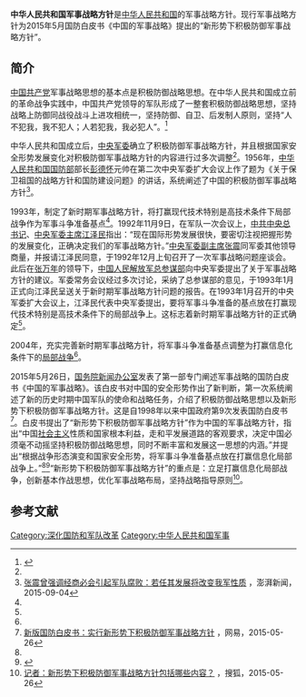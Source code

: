 {{POV|time=2020-06-19T13:40:10+00:00}}

{{中华人民共和国军事|collapsed=1}}
'''中华人民共和国军事战略方针'''是[[中华人民共和国|中华人民共和国]]的军事战略方针。现行军事战略方针为2015年5月国防白皮书《中国的军事战略》提出的“新形势下积极防御军事战略方针”。

== 简介 ==
[[中国共产党|中国共产党]]军事战略思想的基本点是积极防御战略思想。在中华人民共和国成立前的革命战争实践中，中国共产党领导的军队形成了一整套积极防御战略思想，坚持战略上防御同战役战斗上进攻相统一，坚持防御、自卫、后发制人原则，坚持“人不犯我，我不犯人；人若犯我，我必犯人”。<ref name="mod">{{Cite web |url=http://www.mod.gov.cn/auth/2015-05/26/content_4586723.htm |title=中国的军事战略（全文），中华人民共和国国防部，2015-05-26 |accessdate=2016-10-18 |archive-date=2020-02-16 |archive-url=https://web.archive.org/web/20200216142353/http://www.mod.gov.cn/auth/2015-05/26/content_4586723.htm |dead-url=no }}</ref>

中华人民共和国成立后，[[中央军委|中央军委]]确立了积极防御军事战略方针，并且根据国家安全形势发展变化对积极防御军事战略方针的内容进行过多次调整<ref name="mod" />。1956年，[[中华人民共和国国防部|中华人民共和国国防部]]部长[[彭德怀|彭德怀]]元帅在第二次中央军委扩大会议上作了题为《关于保卫祖国的战略方针和国防建设问题》的讲话，系统阐述了中国的积极防御军事战略方针<ref name="pp">[http://www.thepaper.cn/newsDetail_forward_1371740 张震曾强调经商必会引起军队腐败：若任其发展将改变我军性质] {{Wayback|url=http://www.thepaper.cn/newsDetail_forward_1371740 |date=20201104110522 }}，澎湃新闻，2015-09-04</ref>。

1993年，制定了新时期军事战略方针，将打赢现代技术特别是高技术条件下局部战争作为军事斗争准备基点<ref name=mod/>。1992年11月9日，在军队一次会议上，[[中共中央总书记|中共中央总书记]]、[[中央军委主席|中央军委主席]][[江泽民|江泽民]]指出：“现在国际形势发展很快，要密切注视把握形势的发展变化，正确决定我们的军事战略方针。”[[中央军委副主席|中央军委副主席]][[张震_(上将)|张震]]同军委其他领导商量，并报请江泽民同意，于1992年12月上旬召开了一次军事战略问题座谈会。此后在[[张万年|张万年]]的领导下，[[中国人民解放军总参谋部|中国人民解放军总参谋部]]向中央军委提出了关于军事战略方针的建议。军委常务会议经过多次讨论，采纳了总参谋部的意见，于1993年1月正式向江泽民呈送关于新时期军事战略方针问题的报告。在1993年1月召开的中央军委扩大会议上，江泽民代表中央军委提出，要将军事斗争准备的基点放在打赢现代技术特别是高技术条件下的局部战争上。这标志着新时期军事战略方针的正式确定<ref name="pp" />。

2004年，充实完善新时期军事战略方针，将军事斗争准备基点调整为打赢信息化条件下的[[局部战争|局部战争]]<ref name="mod" />。

2015年5月26日，[[国务院新闻办公室|国务院新闻办公室]]发表了第一部专门阐述军事战略的国防白皮书《中国的军事战略》。该白皮书对中国的安全形势作出了新判断，第一次系统阐述了新的历史时期中国军队的使命和战略任务，介绍了积极防御战略思想以及新形势下积极防御军事战略方针。这是自1998年以来中国政府第9次发表国防白皮书<ref>[http://money.163.com/15/0526/10/AQHKDLQC00253B0H.html 新版国防白皮书：实行新形势下积极防御军事战略方针] {{Wayback|url=http://money.163.com/15/0526/10/AQHKDLQC00253B0H.html |date=20161018230958 }}，网易，2015-05-26</ref>。白皮书提出了“新形势下积极防御军事战略方针”作为中国的军事战略方针，指出“中国[[社会主义|社会主义]]性质和国家根本利益，走和平发展道路的客观要求，决定中国必须毫不动摇坚持积极防御战略思想，同时不断丰富和发展这一思想的内涵。”并提出“根据战争形态演变和国家安全形势，将军事斗争准备基点放在打赢信息化局部战争上。”<ref name=mod/><ref>{{Cite web |url=http://news.mod.gov.cn/militia/2015-08/12/content_4613941.htm |title=认真贯彻新形势下积极防御军事战略方针，中华人民共和国国防部，2015-08-12 |accessdate=2016-10-18 |archive-date=2020-09-25 |archive-url=https://web.archive.org/web/20200925223437/http://news.mod.gov.cn/militia/2015-08/12/content_4613941.htm |dead-url=no }}</ref>“新形势下积极防御军事战略方针”的重点是：立足打赢信息化局部战争，创新基本作战思想，优化军事战略布局，坚持战略指导原则<ref>[http://mt.sohu.com/20150526/n413761131.shtml 记者：新形势下积极防御军事战略方针包括哪些内容？] {{Wayback|url=http://mt.sohu.com/20150526/n413761131.shtml |date=20170220082242 }}，搜狐，2015-05-26</ref>。

==参考文献==
{{reflist}}

[[Category:深化国防和军队改革|Category:深化国防和军队改革]]
[[Category:中华人民共和国军事|Category:中华人民共和国军事]]